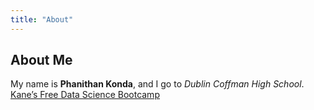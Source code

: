 ```yaml
---
title: "About"
---
```

## About Me
My name is **Phanithan Konda**, and I go to *Dublin Coffman High School*.
[Kane's Free Data Science Bootcamp](https://bootcamp.davidkane.info)

